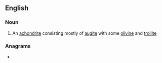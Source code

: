==English==

===Noun===
{{en-noun}}

# An [[achondrite]] consisting mostly of [[augite]] with some [[olivine]] and [[troilite]]

===Anagrams===
* {{anagrams|en|a=aeginrt|Geraint|Granite|Tangier|granite|ingrate|tangier|tearing}}